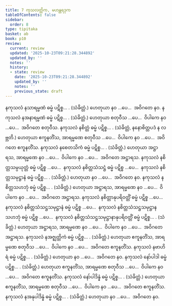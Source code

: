 ```yaml
---
title: 7 ကုသလတ္တိက, မဟန္တရဒုက
tableOfContents: false
sidebar:
  order: 8
type: tipitaka
basket: ab
book: p10
review:
  current: review
  updated: '2025-10-23T09:21:28.344892'
  updated_by: ''
  notes: ''
  history:
  - state: review
    date: '2025-10-23T09:21:28.344892'
    updated_by: ''
    notes: ''
    previous_state: draft
---
```



<ReviewStatus review={frontmatter.review} showDetails={true} />

<HypothesisAnnotation frontmatter={frontmatter} />

<DynamicBreadcrumb />

<Division number="31" book="p10" e="ch" v="40" p="128">

<Paragraph number="71" book="p10">
နကုသလံ နသာရမ္မဏံ ဓမ္မံ ပဋိစ္စ… . (သံခိတ္တံ.) ဟေတုယာ နဝ …ပေ…  အဝိဂတေ နဝ.
</Paragraph>

<Paragraph number="72" book="p10">
နကုသလံ နအနာရမ္မဏံ ဓမ္မံ ပဋိစ္စ… . (သံခိတ္တံ.) ဟေတုယာ စတုဝီသ …ပေ…  ဝိပါကေ နဝ …ပေ…  အဝိဂတေ စတုဝီသ.
</Paragraph>

</Division>
<Division number="32" book="p10" e="ch" v="40" p="128">

<Paragraph number="73" book="p10">
နကုသလံ နစိတ္တံ ဓမ္မံ ပဋိစ္စ… . (သံခိတ္တံ, နနောစိတ္တပဒံ န လဗ္ဘတိ.) ဟေတုယာ ဧကူနတိံသ, အာရမ္မဏေ စတုဝီသ …ပေ…  ဝိပါကေ နဝ …ပေ…  အဝိဂတေ ဧကူနတိံသ.
</Paragraph>

</Division>
<Division number="33" book="p10" e="ch" v="40" p="128">

<Paragraph number="74" book="p10">
နကုသလံ နစေတသိကံ ဓမ္မံ ပဋိစ္စ… . (သံခိတ္တံ.)
</Paragraph>

<Paragraph number="75" book="p10">
ဟေတုယာ အဋ္ဌာရသ, အာရမ္မဏေ နဝ …ပေ…  ဝိပါကေ နဝ …ပေ…  အဝိဂတေ အဋ္ဌာရသ.
</Paragraph>

</Division>
<Division number="34" book="p10" e="ch" v="40" p="128">

<Paragraph number="76" book="p10">
နကုသလံ နစိတ္တသမ္ပယုတ္တံ ဓမ္မံ ပဋိစ္စ …ပေ…  နကုသလံ နစိတ္တသံသဋ္ဌံ ဓမ္မံ ပဋိစ္စ …ပေ…  နကုသလံ နစိတ္တသမုဋ္ဌာနံ ဓမ္မံ ပဋိစ္စ… . (သံခိတ္တံ.)
</Paragraph>

<Paragraph number="77" book="p10">
ဟေတုယာ နဝ …ပေ…  အဝိဂတေ နဝ.
</Paragraph>

</Division>
<Division number="35" book="p10" e="ch" v="40" p="129">

<Paragraph number="78" book="p10">
နကုသလံ နစိတ္တသဟဘုံ ဓမ္မံ ပဋိစ္စ… . (သံခိတ္တံ.)
</Paragraph>

<Paragraph number="79" book="p10">
ဟေတုယာ အဋ္ဌာရသ, အာရမ္မဏေ နဝ …ပေ…  ဝိပါကေ နဝ …ပေ…  အဝိဂတေ အဋ္ဌာရသ.
</Paragraph>

</Division>
<Division number="36" book="p10" e="ch" v="40" p="129">

<Paragraph number="80" book="p10">
နကုသလံ နစိတ္တာနုပရိဝတ္တိံ ဓမ္မံ ပဋိစ္စ …ပေ…  နကုသလံ နစိတ္တသံသဋ္ဌသမုဋ္ဌာနံ ဓမ္မံ ပဋိစ္စ …ပေ…  နကုသလံ နစိတ္တသံသဋ္ဌသမုဋ္ဌာနသဟဘုံ ဓမ္မံ ပဋိစ္စ …ပေ…  နကုသလံ နစိတ္တသံသဋ္ဌသမုဋ္ဌာနာနုပရိဝတ္တိံ ဓမ္မံ ပဋိစ္စ… . (သံခိတ္တံ.)
</Paragraph>

<Paragraph number="81" book="p10">
ဟေတုယာ အဋ္ဌာရသ, အာရမ္မဏေ နဝ …ပေ…  ဝိပါကေ နဝ …ပေ…  အဝိဂတေ အဋ္ဌာရသ.
</Paragraph>

</Division>
<Division number="37" book="p10" e="ch" v="40" p="129">

<Paragraph number="82" book="p10">
နကုသလံ နအဇ္ဈတ္တိကံ ဓမ္မံ ပဋိစ္စ… . (သံခိတ္တံ.) ဟေတုယာ ဧကူနတိံသ, အာရမ္မဏေ စတုဝီသ …ပေ…  ဝိပါကေ နဝ …ပေ…  အဝိဂတေ ဧကူနတိံသ.
</Paragraph>

<Paragraph number="83" book="p10">
နကုသလံ နဗာဟိရံ ဓမ္မံ ပဋိစ္စ… . (သံခိတ္တံ.) ဟေတုယာ နဝ …ပေ…  အဝိဂတေ နဝ.
</Paragraph>

</Division>
<Division number="38" book="p10" e="ch" v="40" p="129">

<Paragraph number="84" book="p10">
နကုသလံ နော်ပါဒါ ဓမ္မံ ပဋိစ္စ… . (သံခိတ္တံ.)
</Paragraph>

<Paragraph number="85" book="p10">
ဟေတုယာ ဧကူနတိံသ, အာရမ္မဏေ စတုဝီသ …ပေ…  ဝိပါကေ နဝ …ပေ…  အဝိဂတေ ဧကူနတိံသ.
</Paragraph>

</Division>
<Division number="39" book="p10" e="ch" v="40" p="129">

<Paragraph number="86" book="p10">
နကုသလံ နော်ပါဒိန္နံ ဓမ္မံ ပဋိစ္စ… . (သံခိတ္တံ.) ဟေတုယာ ဧကူနတိံသ, အာရမ္မဏေ စတုဝီသ …ပေ…  ဝိပါကေ နဝ …ပေ…  အဝိဂတေ ဧကူနတိံသ.
</Paragraph>

<Paragraph number="87" book="p10">
နကုသလံ နအနုပါဒိန္နံ ဓမ္မံ ပဋိစ္စ… . (သံခိတ္တံ.) ဟေတုယာ နဝ …ပေ…  အဝိဂတေ နဝ.
</Paragraph>
</Division>